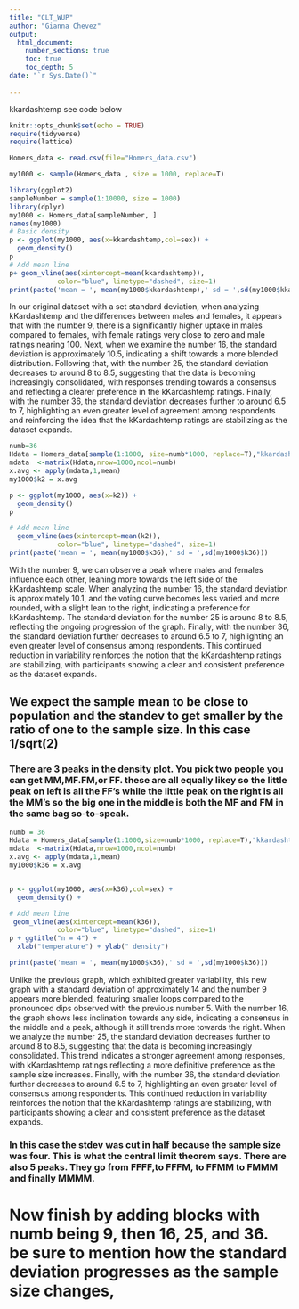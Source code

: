 ```yaml
---
title: "CLT_WUP"
author: "Gianna Chevez"
output: 
  html_document:
    number_sections: true
    toc: true
    toc_depth: 5
date: "`r Sys.Date()`"    
    
---
```


kkardashtemp  see code below

```r
knitr::opts_chunk$set(echo = TRUE)
require(tidyverse)
require(lattice)
```

```r
Homers_data <- read.csv(file="Homers_data.csv")

my1000 <- sample(Homers_data , size = 1000, replace=T)

```

```r

library(ggplot2)
sampleNumber = sample(1:10000, size = 1000)
library(dplyr)
my1000 <- Homers_data[sampleNumber, ]
names(my1000)
# Basic density
p <- ggplot(my1000, aes(x=kkardashtemp,col=sex)) + 
  geom_density()
p
# Add mean line
p+ geom_vline(aes(xintercept=mean(kkardashtemp)),
            color="blue", linetype="dashed", size=1)
print(paste('mean = ', mean(my1000$kkardashtemp),' sd = ',sd(my1000$kkardashtemp)))
```

In our original dataset with a set standard deviation, when analyzing kKardashtemp and the differences between males and females, it appears that with the number 9, there is a significantly higher uptake in males compared to females, with female ratings very close to zero and male ratings nearing 100. Next, when we examine the number 16, the standard deviation is approximately 10.5, indicating a shift towards a more blended distribution. Following that, with the number 25, the standard deviation decreases to around 8 to 8.5, suggesting that the data is becoming increasingly consolidated, with responses trending towards a consensus and reflecting a clearer preference in the kKardashtemp ratings. Finally, with the number 36, the standard deviation decreases further to around 6.5 to 7, highlighting an even greater level of agreement among respondents and reinforcing the idea that the kKardashtemp ratings are stabilizing as the dataset expands.


```r
numb=36
Hdata = Homers_data[sample(1:1000, size=numb*1000, replace=T),"kkardashtemp"]
mdata  <-matrix(Hdata,nrow=1000,ncol=numb)
x.avg <- apply(mdata,1,mean)
my1000$k2 = x.avg

p <- ggplot(my1000, aes(x=k2)) + 
  geom_density() 
p

# Add mean line
  geom_vline(aes(xintercept=mean(k2)),
            color="blue", linetype="dashed", size=1)
print(paste('mean = ', mean(my1000$k36),' sd = ',sd(my1000$k36)))

```
With the number 9, we can observe a peak where males and females influence each other, leaning more towards the left side of the kKardashtemp scale. When analyzing the number 16, the standard deviation is approximately 10.1, and the voting curve becomes less varied and more rounded, with a slight lean to the right, indicating a preference for kKardashtemp. The standard deviation for the number 25 is around 8 to 8.5, reflecting the ongoing progression of the graph. Finally, with the number 36, the standard deviation further decreases to around 6.5 to 7, 
highlighting an even greater level of consensus among respondents. This continued reduction in variability reinforces the notion that the kKardashtemp ratings are stabilizing, with participants showing a clear and consistent preference as the dataset expands.


## We expect the sample mean to be close to population and the standev to get smaller by the ratio of one to the sample size. In this case 1/sqrt(2)

### There are 3 peaks in the density plot. You pick two people you can get MM,MF.FM,or FF. these are all equally likey so the little peak on left is all the FF's while the little peak on the right is all the MM's so the big one in the middle is both the MF and FM in the same bag so-to-speak.  

```r
numb = 36
Hdata = Homers_data[sample(1:1000,size=numb*1000, replace=T),"kkardashtemp"]
mdata  <-matrix(Hdata,nrow=1000,ncol=numb)
x.avg <- apply(mdata,1,mean)
my1000$k36 = x.avg


p <- ggplot(my1000, aes(x=k36),col=sex) + 
  geom_density() +

# Add mean line
 geom_vline(aes(xintercept=mean(k36)),
            color="blue", linetype="dashed", size=1)
p + ggtitle("n = 4") +
  xlab("temperature") + ylab(" density")

print(paste('mean = ', mean(my1000$k36),' sd = ',sd(my1000$k36)))

```

Unlike the previous graph, which exhibited greater variability, this new graph with a standard deviation of approximately 14 and the number 9 appears more blended, featuring smaller loops compared to the pronounced dips observed with the previous number 5. With the number 16, the graph shows less inclination towards any side, indicating a consensus in the middle and a peak, although it still trends more towards the right. When we analyze the number 25, the standard deviation decreases further to around 8 to 8.5, suggesting that the data is becoming increasingly consolidated. This trend indicates a stronger agreement among responses, with kKardashtemp ratings reflecting a more definitive preference as the sample size increases. Finally, with the number 36, the standard deviation further decreases to around 6.5 to 7, highlighting an even greater level of consensus among respondents. This continued reduction in variability reinforces the notion that the kKardashtemp ratings are stabilizing, with participants showing a clear and consistent preference as the dataset expands.

### In this case the stdev was cut in half because the sample size was four. This is what the central limit theorem says. There are also 5 peaks. They go from FFFF,to FFFM, to FFMM to FMMM and finally MMMM.

# Now finish by adding blocks with numb being 9, then 16, 25, and 36. be sure to mention how the standard deviation progresses as the sample size changes,


